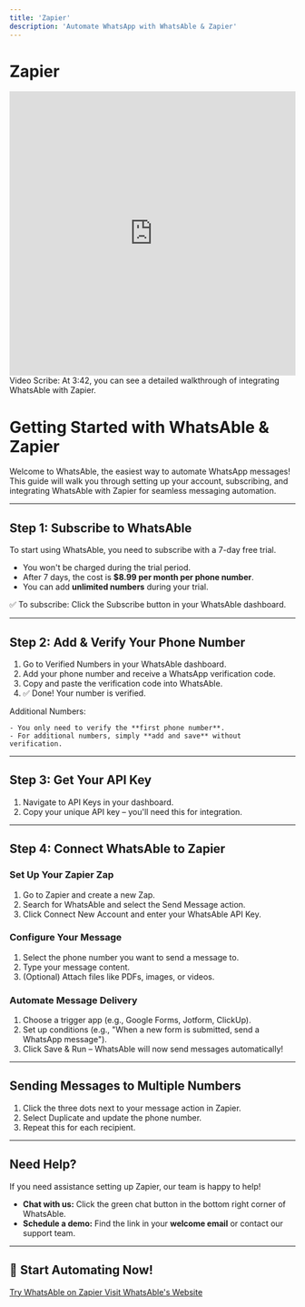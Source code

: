 ```yaml
---
title: 'Zapier'
description: 'Automate WhatsApp with WhatsAble & Zapier'
---
```


# Zapier

<div className="video-container">
  <iframe 
    width="100%" 
    height="500" 
    src="https://www.youtube.com/embed/_KBMLJKXfwI?t=222"
    title="WhatsAble + Zapier Integration" 
    frameBorder="0"
    allow="accelerometer; autoplay; clipboard-write; encrypted-media; gyroscope; picture-in-picture"
    allowFullScreen
    className="rounded-lg shadow-lg"
  ></iframe>
</div>

<div className="text-sm text-gray-600 mt-2">
  <span className="font-semibold">Video Scribe:</span> At <span className="bg-yellow-100 px-1 rounded">3:42</span>, you can see a detailed walkthrough of integrating WhatsAble with Zapier.
</div>

# Getting Started with WhatsAble & Zapier

<div className="bg-blue-50 p-6 rounded-lg my-6">
  <p className="text-lg">
    Welcome to <span className="font-bold text-blue-600">WhatsAble</span>, the easiest way to <span className="font-bold">automate WhatsApp messages</span>! This guide will walk you through setting up your account, subscribing, and integrating WhatsAble with <span className="font-bold">Zapier</span> for seamless messaging automation.
  </p>
</div>

---

## Step 1: Subscribe to WhatsAble

<div className="bg-white p-6 rounded-lg border border-gray-200 shadow-sm">
  To start using WhatsAble, you need to <span className="font-bold text-green-600">subscribe</span> with a <span className="bg-green-100 px-2 py-1 rounded">7-day free trial</span>.

  - You won't be charged during the trial period.
  - After 7 days, the cost is **$8.99 per month per phone number**.
  - You can add **unlimited numbers** during your trial.

  <div className="mt-4 p-3 bg-gray-50 rounded-lg">
    ✅ <span className="font-semibold">To subscribe:</span> Click the <span className="bg-blue-100 px-2 py-1 rounded">Subscribe</span> button in your WhatsAble dashboard.
  </div>
</div>

---

## Step 2: Add & Verify Your Phone Number

<div className="bg-white p-6 rounded-lg border border-gray-200 shadow-sm">
  <ol className="list-decimal list-inside text-base text-gray-800">
    <li>Go to <span className="font-bold">Verified Numbers</span> in your WhatsAble dashboard.</li>
    <li>Add your phone number and receive a <span className="font-bold">WhatsApp verification code</span>.</li>
    <li>Copy and paste the verification code into WhatsAble.</li>
    <li>✅ <span className="font-bold">Done! Your number is verified.</span></li>
  </ol>

  <div className="mt-4 p-4 bg-blue-50 rounded-lg">
    <p className="font-semibold text-blue-800">Additional Numbers:</p>
    
    - You only need to verify the **first phone number**.
    - For additional numbers, simply **add and save** without verification.
  </div>
</div>

---

## Step 3: Get Your API Key

<div className="bg-white p-6 rounded-lg border border-gray-200 shadow-sm">
  <ol className="list-decimal list-inside text-base text-gray-800">
    <li>Navigate to <span className="font-bold">API Keys</span> in your dashboard.</li>
    <li>Copy your <span className="font-bold">unique API key</span> – you'll need this for integration.</li>
  </ol>
</div>

---

## Step 4: Connect WhatsAble to Zapier

### Set Up Your Zapier Zap

<div className="bg-white p-6 rounded-lg border border-gray-200 shadow-sm">
  <ol className="list-decimal list-inside text-base text-gray-800">
    <li>Go to <span className="font-bold">Zapier</span> and create a new Zap.</li>
    <li>Search for <span className="font-bold">WhatsAble</span> and select the <span className="font-bold">Send Message</span> action.</li>
    <li>Click <span className="bg-blue-100 px-2 py-1 rounded">Connect New Account</span> and enter your <span className="font-bold">WhatsAble API Key</span>.</li>
  </ol>
</div>

### Configure Your Message

<div className="bg-white p-6 rounded-lg border border-gray-200 shadow-sm">
  <ol className="list-decimal list-inside text-base text-gray-800">
    <li>Select the <span className="font-bold">phone number</span> you want to send a message to.</li>
    <li>Type your <span className="font-bold">message content</span>.</li>
    <li>(Optional) Attach <span className="font-bold">files</span> like PDFs, images, or videos.</li>
  </ol>
</div>

### Automate Message Delivery

<div className="bg-white p-6 rounded-lg border border-gray-200 shadow-sm">
  <ol className="list-decimal list-inside text-base text-gray-800">
    <li>Choose a trigger app (e.g., <span className="font-bold">Google Forms, Jotform, ClickUp</span>).</li>
    <li>Set up conditions (e.g., "When a new form is submitted, send a WhatsApp message").</li>
    <li>Click <span className="bg-green-100 px-2 py-1 rounded">Save & Run</span> – WhatsAble will now send messages <span className="font-bold">automatically</span>!</li>
  </ol>
</div>

---

## Sending Messages to Multiple Numbers

<div className="bg-white p-6 rounded-lg border border-gray-200 shadow-sm">
  <ol className="list-decimal list-inside text-base text-gray-800">
    <li>Click the <span className="font-bold">three dots</span> next to your message action in Zapier.</li>
    <li>Select <span className="font-bold">Duplicate</span> and update the phone number.</li>
    <li>Repeat this for each recipient.</li>
  </ol>
</div>

---

## Need Help?

<div className="bg-blue-50 p-6 rounded-lg my-6">
  <p className="mb-4">If you need assistance setting up <span className="font-bold">Zapier</span>, our team is happy to help!</p>
  
  - **Chat with us:** Click the green chat button in the bottom right corner of WhatsAble.
  - **Schedule a demo:** Find the link in your **welcome email** or contact our support team.
</div>

---

<div className="bg-gradient-to-r from-blue-500 to-blue-600 text-white p-8 rounded-lg my-8">
  <h2 className="text-2xl font-bold mb-4">🚀 Start Automating Now!</h2>
  <div className="space-y-4">
    <a href="https://zapier.com/apps/whatsable-ca185063/integrations" className="block bg-white text-blue-600 px-6 py-3 rounded-lg font-semibold hover:bg-blue-50 transition-colors">
      Try WhatsAble on Zapier
    </a>
    <a href="https://whatsable.app/" className="block bg-blue-400 text-white px-6 py-3 rounded-lg font-semibold hover:bg-blue-500 transition-colors">
      Visit WhatsAble's Website
    </a>
  </div>
</div> 